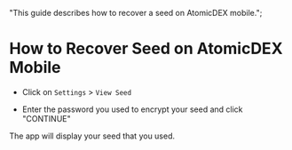   "This guide describes how to recover a seed on AtomicDEX mobile.";


# How to Recover Seed on AtomicDEX Mobile

*   Click on `Settings` > `View Seed`

<OptimizedImage title="How to Recover Seed on AtomicDEX Mobile" src={howToRecover1} classNaming="w-full" alt="How to Recover Seed on AtomicDEX Mobile" />

*   Enter the password you used to encrypt your seed and click "CONTINUE"

<OptimizedImage title="How to Recover Seed on AtomicDEX Mobile" src={howToRecover2} classNaming="w-full" alt="How to Recover Seed on AtomicDEX Mobile" />

The app will display your seed that you used.

<OptimizedImage title="How to Recover Seed on AtomicDEX Mobile" src={howToRecover3} classNaming="w-full" alt="How to Recover Seed on AtomicDEX Mobile" />
